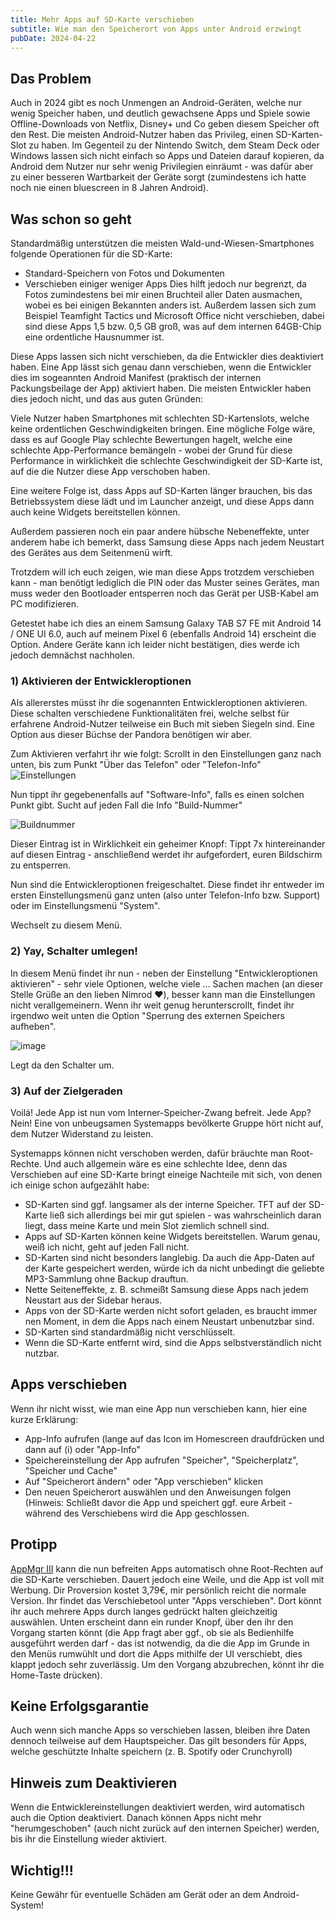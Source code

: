 ```yaml
---
title: Mehr Apps auf SD-Karte verschieben
subtitle: Wie man den Speicherort von Apps unter Android erzwingt
pubDate: 2024-04-22
---
```

## Das Problem
Auch in 2024 gibt es noch Unmengen an Android-Geräten, welche nur wenig Speicher haben, und deutlich gewachsene Apps und Spiele sowie Offline-Downloads von Netflix, Disney+ und Co geben diesem Speicher oft den Rest.
Die meisten Android-Nutzer haben das Privileg, einen SD-Karten-Slot zu haben. Im Gegenteil zu der Nintendo Switch, dem Steam Deck oder Windows lassen sich nicht einfach so Apps und Dateien darauf kopieren, da Android dem Nutzer nur sehr wenig Privilegien einräumt - was dafür aber zu einer besseren Wartbarkeit der Geräte sorgt (zumindestens ich hatte noch nie einen bluescreen in 8 Jahren Android).

## Was schon so geht
Standardmäßig unterstützen die meisten Wald-und-Wiesen-Smartphones folgende Operationen für die SD-Karte:
- Standard-Speichern von Fotos und Dokumenten
- Verschieben einiger weniger Apps
Dies hilft jedoch nur begrenzt, da Fotos zumindestens bei mir einen Bruchteil aller Daten ausmachen, wobei es bei einigen Bekannten anders ist. Außerdem lassen sich zum Beispiel Teamfight Tactics und Microsoft Office nicht verschieben, dabei sind diese Apps 1,5 bzw. 0,5 GB groß, was auf dem internen 64GB-Chip eine ordentliche Hausnummer ist.

Diese Apps lassen sich nicht verschieben, da die Entwickler dies deaktiviert haben. Eine App lässt sich genau dann verschieben, wenn die Entwickler dies im sogeannten Android Manifest (praktisch der internen Packungsbeilage der App) aktiviert haben. Die meisten Entwickler haben dies jedoch nicht, und das aus guten Gründen:

Viele Nutzer haben Smartphones mit schlechten SD-Kartenslots, welche keine ordentlichen Geschwindigkeiten bringen.
Eine mögliche Folge wäre, dass es auf Google Play schlechte Bewertungen hagelt, welche eine schlechte App-Performance bemängeln - wobei der Grund für diese Performance in wirklichkeit die schlechte Geschwindigkeit der SD-Karte ist, auf die die Nutzer diese App verschoben haben.

Eine weitere Folge ist, dass Apps auf SD-Karten länger brauchen, bis das Betriebssystem diese lädt und im Launcher anzeigt, und diese Apps dann auch keine Widgets bereitstellen können.

Außerdem passieren noch ein paar andere hübsche Nebeneffekte, unter anderem habe ich bemerkt, dass Samsung diese Apps nach jedem Neustart des Gerätes aus dem Seitenmenü wirft.

Trotzdem will ich euch zeigen, wie man diese Apps trotzdem verschieben kann - man benötigt lediglich die PIN oder das Muster seines Gerätes, man muss weder den Bootloader entsperren noch das Gerät per USB-Kabel am PC modifizieren.

Getestet habe ich dies an einem Samsung Galaxy TAB S7 FE mit Android 14 / ONE UI 6.0, auch auf meinem Pixel 6 (ebenfalls Android 14) erscheint die Option. Andere Geräte kann ich leider nicht bestätigen, dies werde ich jedoch demnächst nachholen.

### 1) Aktivieren der Entwickleroptionen
Als allererstes müsst ihr die sogenannten Entwickleroptionen aktivieren. Diese schalten verschiedene Funktionalitäten frei, welche selbst für erfahrene Android-Nutzer teilweise ein Buch mit sieben Siegeln sind.
Eine Option aus dieser Büchse der Pandora benötigen wir aber.

Zum Aktivieren verfahrt ihr wie folgt:
Scrollt in den Einstellungen ganz nach unten, bis zum Punkt "Über das Telefon" oder "Telefon-Info"
![Einstellungen](https://gist.github.com/assets/68396806/50b97cbf-48d9-4222-bcfd-59ed8cfdcf26)
<!-- TODO: Bilder runterladen-->
Nun tippt ihr gegebenenfalls auf "Software-Info", falls es einen solchen Punkt gibt. Sucht auf jeden Fall die Info "Build-Nummer"

![Buildnummer](https://gist.github.com/assets/68396806/fa08052c-74f3-4027-90c0-affcf4fa695b)

Dieser Eintrag ist in Wirklichkeit ein geheimer Knopf: Tippt 7x hintereinander auf diesen Eintrag - anschließend werdet ihr aufgefordert, euren Bildschirm zu entsperren.

Nun sind die Entwickleroptionen freigeschaltet. Diese findet ihr entweder im ersten Einstellungsmenü ganz unten (also unter Telefon-Info bzw. Support) oder im Einstellungsmenü "System".

Wechselt zu diesem Menü.

### 2) Yay, Schalter umlegen!
In diesem Menü findet ihr nun - neben der Einstellung "Entwickleroptionen aktivieren" - sehr viele Optionen, welche viele ... Sachen machen (an dieser Stelle Grüße an den lieben Nimrod ♥️), besser kann man die Einstellungen nicht verallgemeinern. Wenn ihr weit genug herunterscrollt, findet ihr irgendwo weit unten die Option "Sperrung des externen Speichers aufheben".

![image](https://gist.github.com/assets/68396806/f52b4b99-6eab-487c-a626-99594358107d)

Legt da den Schalter um.

### 3) Auf der Zielgeraden
Voilá! Jede App ist nun vom Interner-Speicher-Zwang befreit. Jede App? Nein! Eine von unbeugsamen Systemapps bevölkerte Gruppe hört nicht auf, dem Nutzer Widerstand zu leisten.

Systemapps können nicht verschoben werden, dafür bräuchte man Root-Rechte. Und auch allgemein wäre es eine schlechte Idee, denn das Verschieben auf eine SD-Karte bringt eineige Nachteile mit sich, von denen ich einige schon aufgezählt habe:
- SD-Karten sind ggf. langsamer als der interne Speicher. TFT auf der SD-Karte ließ sich allerdings bei mir gut spielen - was wahrscheinlich daran liegt, dass meine Karte und mein Slot ziemlich schnell sind.
- Apps auf SD-Karten können keine Widgets bereitstellen. Warum genau, weiß ich nicht, geht auf jeden Fall nicht.
- SD-Karten sind nicht besonders langlebig. Da auch die App-Daten auf der Karte gespeichert werden, würde ich da nicht unbedingt die geliebte MP3-Sammlung ohne Backup drauftun.
- Nette Seiteneffekte, z. B. schmeißt Samsung diese Apps nach jedem Neustart aus der Sidebar heraus.
- Apps von der SD-Karte werden nicht sofort geladen, es braucht immer nen Moment, in dem die Apps nach einem Neustart unbenutzbar sind.
- SD-Karten sind standardmäßig nicht verschlüsselt.
- Wenn die SD-Karte entfernt wird, sind die Apps selbstverständlich nicht nutzbar.

## Apps verschieben
Wenn ihr nicht wisst, wie man eine App nun verschieben kann, hier eine kurze Erklärung:
- App-Info aufrufen (lange auf das Icon im Homescreen draufdrücken und dann auf (i) oder "App-Info"
- Speichereinstellung der App aufrufen "Speicher", "Speicherplatz", "Speicher und Cache"
- Auf "Speicherort ändern" oder "App verschieben" klicken
- Den neuen Speicherort auswählen und den Anweisungen folgen (Hinweis: Schließt davor die App und speichert ggf. eure Arbeit - während des Verschiebens wird die App geschlossen.

## Protipp
[AppMgr III](https://play.google.com/store/apps/details?id=com.a0soft.gphone.app2sd) kann die nun befreiten Apps automatisch ohne Root-Rechten auf die SD-Karte verschieben. Dauert jedoch eine Weile, und die App ist voll mit Werbung.
Dir Proversion kostet 3,79€, mir persönlich reicht die normale Version. Ihr findet das Verschiebetool unter "Apps verschieben". Dort könnt ihr auch mehrere Apps durch langes gedrückt halten gleichzeitig auswählen.
Unten erscheint dann ein runder Knopf, über den ihr den Vorgang starten könnt (die App fragt aber ggf., ob sie als Bedienhilfe ausgeführt werden darf - das ist notwendig, da die die App im Grunde in den Menüs rumwühlt und dort die Apps mithilfe der UI verschiebt, dies klappt jedoch sehr zuverlässig. Um den Vorgang abzubrechen, könnt ihr die Home-Taste drücken).

## Keine Erfolgsgarantie

Auch wenn sich manche Apps so verschieben lassen, bleiben ihre Daten dennoch teilweise auf dem Hauptspeicher. Das gilt besonders
für Apps, welche geschützte Inhalte speichern (z. B. Spotify oder Crunchyroll)
## Hinweis zum Deaktivieren
Wenn die Entwicklereinstellungen deaktiviert werden, wird automatisch auch die Option deaktiviert. Danach können Apps nicht mehr "herumgeschoben" (auch nicht zurück auf den internen Speicher) werden, bis ihr die Einstellung wieder aktiviert.

## Wichtig!!!
Keine Gewähr für eventuelle Schäden am Gerät oder an dem Android-System!


